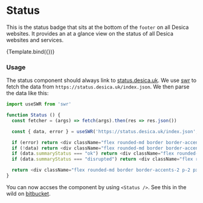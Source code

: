 
<Meta title="Components/Status" component={Status} />

# Status
This is the status badge that sits at the bottom of the `footer` on all Desica websites. It provides an at a glance view on the status of all Desica websites and services.


<Canvas>
    <Story name="Base">
    {Template.bind({})}
   </Story>
</Canvas>

### Usage
The status component should always link to [status.desica.uk](https://status.desica.uk/). We use [swr](https://swr.vercel.app/) to fetch the data from `https://status.desica.uk/index.json`. We then parse the data like this:
```js
import useSWR from 'swr'

function Status () {
  const fetcher = (args) => fetch(args).then(res => res.json())

  const { data, error } = useSWR('https://status.desica.uk/index.json', fetcher)

  if (error) return <div className="flex rounded-md border border-accents-2 p-2 px-3"><p className="mr-1">Status:</p><p className="text-red"><b>⟳</b> Failed to load status</p></div>
  if (!data) return <div className="flex rounded-md border border-accents-2 p-2 px-3"><p className="mr-1">Status:</p><p className="text-amber"><b>⟳</b> Loading system status</p></div>
  if (data.summaryStatus === "ok") return <div className="flex rounded-md border border-accents-2 p-2 px-3"><p className="mr-1">Status:</p><p className="text-blue"><small>⬤</small> All systems normal</p></div>
  if (data.summaryStatus === "disrupted") return <div className="flex rounded-md border border-accents-2 p-2 px-3"><p className="mr-1">Status:</p><p className="text-amber"><small>⬤</small> Partially disrupted</p></div>

  return <div className="flex rounded-md border border-accents-2 p-2 px-3"><p className="mr-1">Status:</p><p className="text-red"><b>⟳</b> Failed to load status</p></div>
}
```
You can now accses the component by using `<Status />`. See this in the wild on [bitbucket](https://bitbucket.org/desica-dev/desica/src/dev/components/footer.tsx).
